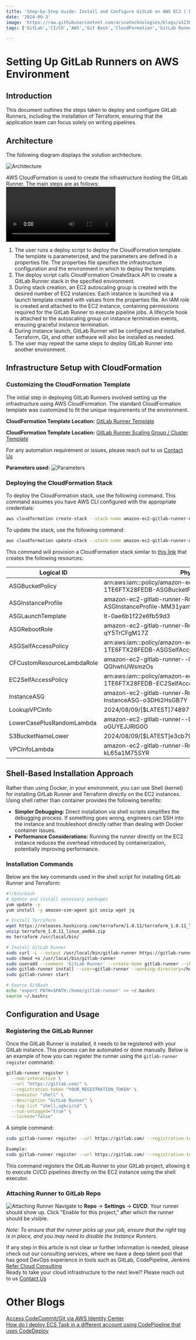```yaml
---
title: 'Step-by-Step Guide: Install and Configure GitLab on AWS EC2 | DevOps CI/CD with GitLab on AWS '
date: '2024-09-3'
image: 'https://raw.githubusercontent.com/arinatechnologies/blogs/a1230c7dad61f35ee5d53b0234db4f665f5a43f5/images/gitlab%20thumbnail.webp'
tags: ['GitLab','CI/CD','AWS','Git Bash','CloudFormation','GitLab Runner','CodeCommit','Terraform','AWS EC2','DevOps','Automation','Infrastructure as Code','Shell Scripting','Pipeline']

---
```

# Setting Up GitLab Runners on AWS Environment

## Introduction
This document outlines the steps taken to deploy and configure GitLab Runners, including the installation of Terraform, ensuring that the application team can focus solely on writing pipelines.

## Architecture
The following diagram displays the solution architecture.

![Architecture](https://raw.githubusercontent.com/arinatechnologies/blogs/f3a91c10ffdc5ea068ce76fca1e967c1ca856ea8/images/gitlabrunnersimage.webp)

AWS CloudFormation is used to create the infrastructure hosting the GitLab Runner. The main steps are as follows:
<Video id="OuLrnbNW-7Y" title="Setting Up GitLab Runners on AWS Environment"/>

1. The user runs a deploy script to deploy the CloudFormation template. The template is parameterized, and the parameters are defined in a properties file. The properties file specifies the infrastructure configuration and the environment in which to deploy the template.
2. The deploy script calls CloudFormation CreateStack API to create a GitLab Runner stack in the specified environment.
3. During stack creation, an EC2 autoscaling group is created with the desired number of EC2 instances. Each instance is launched via a launch template created with values from the properties file. An IAM role is created and attached to the EC2 instance, containing permissions required for the GitLab Runner to execute pipeline jobs. A lifecycle hook is attached to the autoscaling group on instance termination events, ensuring graceful instance termination.
4. During instance launch, GitLab Runner will be configured and installed. Terraform, Git, and other software will also be installed as needed.
5. The user may repeat the same steps to deploy GitLab Runner into another environment.

## Infrastructure Setup with CloudFormation

### Customizing the CloudFormation Template
The initial step in deploying GitLab Runners involved setting up the infrastructure using AWS CloudFormation. The standard CloudFormation template was customized to fit the unique requirements of the environment.

**CloudFormation Template Location:** [GitLab Runner Template](https://sgk-runner-gitlab.s3.us-west-2.amazonaws.com/gitlab-runner.yaml)

**CloudFormation Template Location:** [GitLab Runner Scaling Group / Cluster Template](https://github.com/arinatechnologies/blogs/raw/814769ea883b6dad85dcdd758c71f5edf17ce3e6/code/gitlab-runner/gitlab-runner.zip)


For any automation requirement or issues, please reach out to us [ Contact Us](https://www.arinatechnologies.com/contact) <br/>

**Parameters used:**
![Parameters](https://raw.githubusercontent.com/arinatechnologies/blogs/f3a91c10ffdc5ea068ce76fca1e967c1ca856ea8/images/parametermitlab.webp)

### Deploying the CloudFormation Stack
To deploy the CloudFormation stack, use the following command. This command assumes you have AWS CLI configured with the appropriate credentials:

```bash
aws cloudformation create-stack --stack-name amazon-ec2-gitlab-runner-demo1 --template-body file://gitlab-runner.yaml --capabilities CAPABILITY_NAMED_IAM
```

To update the stack, use the following command:

```bash
aws cloudformation update-stack --stack-name amazon-ec2-gitlab-runner-demo1 --template-body file://gitlab-runner.yaml --capabilities CAPABILITY_NAMED_IAM
```

This command will provision a CloudFormation stack similar to [this link](https://us-west-2.console.aws.amazon.com/cloudformation/home?region=us-west-2#/stacks/stackinfo?stackId=arn%3Aaws%3Acloudformation%3Aus-west-2%3A533267450200%3Astack%2Famazon-ec2-gitlab-runner%2Fce23d680-55ed-11ef-b4ec-02b5a44c5779) that creates the following resources:

| Logical ID | Physical ID | Type |
| ---------- | ----------- | ---- |
| ASGBucketPolicy | arn:aws:iam::<account id>:policy/amazon-ec2-gitlab-runner-RnrASG-1TE6FTX28FEDB-ASGBucketPolicy | AWS::IAM::ManagedPolicy |
| ASGInstanceProfile | amazon-ec2-gitlab-runner-RnrASG-1TE6FTX28FEDB-ASGInstanceProfile-MM31yammSlL2 | AWS::IAM::InstanceProfile |
| ASGLaunchTemplate | lt-0ae6b1f22e6fb59d3 | AWS::EC2::LaunchTemplate |
| ASGRebootRole | amazon-ec2-gitlab-runner-RnrASG-1TE6F-ASGRebootRole-qY5TrCFgM17Z | AWS::IAM::Role |
| ASGSelfAccessPolicy | arn:aws:iam::<account id>:policy/amazon-ec2-gitlab-runner-RnrASG-1TE6FTX28FEDB-ASGSelfAccessPolicy | AWS::IAM::ManagedPolicy |
| CFCustomResourceLambdaRole | amazon-ec2-gitlab-runner--CFCustomResourceLambdaRol-QGhwhUWsmzOs | AWS::IAM::Role |
| EC2SelfAccessPolicy | arn:aws:iam::<account id>:policy/amazon-ec2-gitlab-runner-RnrASG-1TE6FTX28FEDB-EC2SelfAccessPolicy | AWS::IAM::ManagedPolicy |
| InstanceASG | amazon-ec2-gitlab-runner-RnrASG-1TE6FTX28FEDB-InstanceASG-o3DHi2HsGB7Y | AWS::AutoScaling::AutoScalingGroup |
| LookupVPCInfo | 2024/08/09/[$LATEST]74897306b3a74abd98a9c637a27c19a7 | Custom::VPCInfo |
| LowerCasePlusRandomLambda | amazon-ec2-gitlab-runner--LowerCasePlusRandomLambd-oGUYEJJRIG0O | AWS::Lambda::Function |
| S3BucketNameLower | 2024/08/09/[$LATEST]e3cb7909bd224ab594c81514708e7827 | Custom::Lowercase |
| VPCInfoLambda | amazon-ec2-gitlab-runner-RnrASG-1TE6-VPCInfoLambda-kL65a1M75SYR | AWS::Lambda::Function |

## Shell-Based Installation Approach
Rather than using Docker, in your environment, you can use Shell (kernel) for installing GitLab Runner and Terraform directly on the EC2 instances. Using shell rather than container provides the following benefits:

- **Simpler Debugging:** Direct installation via shell scripts simplifies the debugging process. If something goes wrong, engineers can SSH into the instance and troubleshoot directly rather than dealing with Docker container issues.
- **Performance Considerations:** Running the runner directly on the EC2 instance reduces the overhead introduced by containerization, potentially improving performance.

### Installation Commands
Below are the key commands used in the shell script for installing GitLab Runner and Terraform:

```bash
#!/bin/bash
# Update and install necessary packages
yum update -y
yum install -y amazon-ssm-agent git unzip wget jq

# Install Terraform
wget https://releases.hashicorp.com/terraform/1.0.11/terraform_1.0.11_linux_amd64.zip
unzip terraform_1.0.11_linux_amd64.zip
mv terraform /usr/local/bin/

# Install GitLab Runner
sudo curl -L --output /usr/local/bin/gitlab-runner https://gitlab-runner-downloads.s3.amazonaws.com/latest/binaries/gitlab-runner-linux-amd64
sudo chmod +x /usr/local/bin/gitlab-runner
sudo useradd --comment 'GitLab Runner' --create-home gitlab-runner --shell /bin/bash
sudo gitlab-runner install --user=gitlab-runner --working-directory=/home/gitlab-runner
sudo gitlab-runner start

# Source GitBash
echo 'export PATH=$PATH:/home/gitlab-runner' >> ~/.bashrc
source ~/.bashrc
```

## Configuration and Usage

### Registering the GitLab Runner
Once the GitLab Runner is installed, it needs to be registered with your GitLab instance. This process can be automated or done manually. Below is an example of how you can register the runner using the `gitlab-runner register` command:

```bash
gitlab-runner register \
  --non-interactive \
  --url "https://gitlab.com/" \
  --registration-token "YOUR_REGISTRATION_TOKEN" \
  --executor "shell" \
  --description "GitLab Runner" \
  --tag-list "shell,sgkci/cd" \
  --run-untagged="true" \
  --locked="false"
```

A simple command:

```bash
sudo gitlab-runner register --url https://gitlab.com/ --registration-token <Your registration token>

Example: 
sudo gitlab-runner register --url https://gitlab.com/ --registration-token GR1348941Du4BazUzERU5M1m_LeLU
```

This command registers the GitLab Runner to your GitLab project, allowing it to execute CI/CD pipelines directly on the EC2 instance using the shell executor.

### Attaching Runner to GitLab Repo
![Attaching Runner](https://raw.githubusercontent.com/arinatechnologies/blogs/77688fb53780078c7c1ea48f6ccfacaac8cac183/images/gitlab%20runners%20image.webp)
Navigate to **Repo** → **Settings** → **CI/CD**. Your runner should show up. Click "Enable for this project," after which the runner should be visible.

*Note: To ensure that the runner picks up your job, ensure that the right tag is in place, and you may need to disable the Instance Runners.*

If any step in this article is not clear or further information is needed, please check out our consulting services, where we have a deep talent pool that has good DevOps experience in tools such as GitLab, CodePipeline, Jenkins [ Refer Cloud Consulting](https://www.arinatechnologies.com/consulting) <br/>
Ready to take your cloud infrastructure to the next level? Please reach out to us [ Contact Us](https://www.arinatechnologies.com/contact) <br/>
# Other Blogs
[Access CodeCommit/Git via AWS Identity Center](https://www.arinatechnologies.com/posts/codecommitgit) <br/>
[How do I deploy ECS Task in a different account using CodePipeline that uses CodeDeploy](https://www.arinatechnologies.com/posts/codepipeline) <br/>
